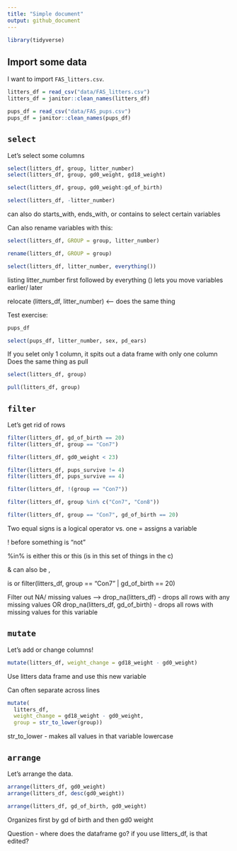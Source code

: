 ```yaml
---
title: "Simple document"
output: github_document
---
```


```r
library(tidyverse)

```

## Import some data

I want to import `FAS_litters.csv`. 

```r
litters_df = read_csv("data/FAS_litters.csv")
litters_df = janitor::clean_names(litters_df) 

pups_df = read_csv("data/FAS_pups.csv")
pups_df = janitor::clean_names(pups_df)
```

## `select`

Let's select some columns 

```r
select(litters_df, group, litter_number) 
select(litters_df, group, gd0_weight, gd18_weight)

select(litters_df, group, gd0_weight:gd_of_birth)

select(litters_df, -litter_number)
```

can also do starts_with, ends_with, or contains to select certain variables 

Can also rename variables with this: 

```r
select(litters_df, GROUP = group, litter_number)

rename(litters_df, GROUP = group)

select(litters_df, litter_number, everything())
```

listing litter_number first followed by everything () lets you move variables earlier/ later 

relocate (litters_df, litter_number) <-- does the same thing

Test exercise: 

```r

pups_df 

select(pups_df, litter_number, sex, pd_ears)

```

If you selet only 1 column, it spits out a data frame with only one column 
Does the same thing as pull

```r
select(litters_df, group)

pull(litters_df, group)
```

## `filter`

Let's get rid of rows

```r
filter(litters_df, gd_of_birth == 20)
filter(litters_df, group == "Con7")

filter(litters_df, gd0_weight < 23)

filter(litters_df, pups_survive != 4)
filter(litters_df, pups_survive == 4)

filter(litters_df, !(group == "Con7"))

filter(litters_df, group %in% c("Con7", "Con8"))

filter(litters_df, group == "Con7", gd_of_birth == 20)
```

Two equal signs is a logical operator vs. one = assigns a variable 

! before something is "not" 

%in% is either this or this (is in this set of things in the c)

& can also be , 

| is or filter(litters_df, group == "Con7" | gd_of_birth == 20)

Filter out NA/ missing values --> drop_na(litters_df) - drops all rows with any missing values OR drop_na(litters_df, gd_of_birth) - drops all rows with missing values for this variable 

## `mutate` 

Let's add or change columns! 

```r
mutate(litters_df, weight_change = gd18_weight - gd0_weight)
```

Use litters data frame and use this new variable 

Can often separate across lines 

```r
mutate(
  litters_df, 
  weight_change = gd18_weight - gd0_weight, 
  group = str_to_lower(group))
```

str_to_lower - makes all values in that variable lowercase 

## `arrange` 

Let's arrange the data. 

```r
arrange(litters_df, gd0_weight)
arrange(litters_df, desc(gd0_weight))

arrange(litters_df, gd_of_birth, gd0_weight) 
```

Organizes first by gd of birth and then gd0 weight 

Question - where does the dataframe go? if you use litters_df, is that edited? 



